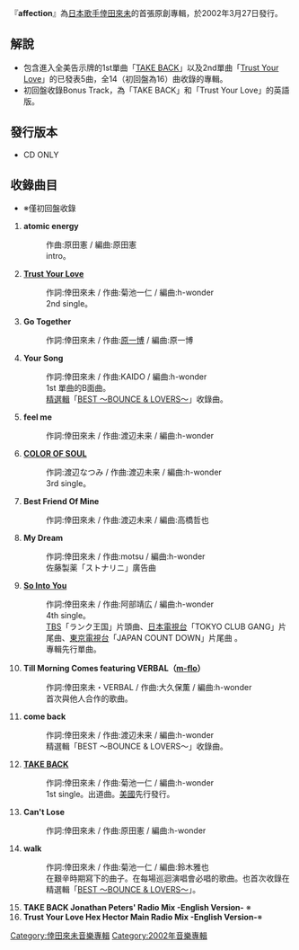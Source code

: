 {{infobox Album
| Name       = affection
| Type       = [[錄音室專輯|錄音室專輯]]
| Artist     = [[倖田來未|倖田來未]]
| Cover      = Affection.JPG
| Released   = 2002年3月27日
| Recorded   = 
| Genre      = [[J-POP|J-POP]]
| Length     = 66分10秒（初回盤）
| Label      = [[rhythm_zone|rhythm zone]]
| Producer   =  
| Reviews    = 
| Chart position = *週間最高第12名（[[Oricon|Oricon]]）
| Certification = 
|
| Last album =
| This album = '''affection'''<br />（2002年）
| Next album = [[grow_into_one|grow into one]]<br />（2003年）
| Misc           = {{Singles
  | Name           = affection
  | Type           = 專輯
  | Single 1       = [[TAKE_BACK|TAKE BACK]]
  | Single 1 date  = 2000年12月6日
  | Single 2       = [[Trust_Your_Love|Trust Your Love]]
  | Single 2 date  = 2001年5月3日
  | Single 3       = [[COLOR_OF_SOUL|COLOR OF SOUL]]
  | Single 3 date  = 2001年10月3日
  | Single 4       = [[So_Into_You|So Into You]]
  | Single 4 date  = 2002年3月13日
  }}
}}
『'''affection'''』為[[日本|日本]][[歌手|歌手]][[倖田來未|倖田來未]]的首張原創專輯，於2002年3月27日發行。

== 解說 ==
* 包含進入全美告示牌的1st單曲「[[TAKE_BACK|TAKE BACK]]」以及2nd單曲「[[Trust_Your_Love|Trust Your Love]]」的已發表5曲，全14（初回盤為16）曲收錄的專輯。
* 初回盤收錄Bonus Track，為「TAKE BACK」和「Trust Your Love」的英語版。

== 發行版本 ==
* CD ONLY

== 收錄曲目 ==
* ※僅初回盤收錄
# '''atomic energy'''
#: 作曲:原田憲 / 編曲:原田憲
#: intro。
# '''[[Trust_Your_Love|Trust Your Love]]'''
#: 作詞:倖田來未 / 作曲:菊池一仁 / 編曲:h-wonder
#: 2nd single。
# '''Go Together'''
#: 作詞:倖田來未 / 作曲:[[原一博|原一博]] / 編曲:原一博
# '''Your Song'''
#: 作詞:倖田來未 / 作曲:KAIDO / 編曲:h-wonder
#: 1st 單曲的B面曲。
#: [[精選輯|精選輯]]「[[BEST_〜BOUNCE_&_LOVERS〜|BEST 〜BOUNCE & LOVERS〜]]」收錄曲。
# '''feel me'''
#: 作詞:倖田來未 / 作曲:渡辺未来 / 編曲:h-wonder
# '''[[COLOR_OF_SOUL|COLOR OF SOUL]]'''
#: 作詞:渡辺なつみ / 作曲:渡辺未来 / 編曲:h-wonder
#: 3rd single。
# '''Best Friend Of Mine'''
#: 作詞:倖田來未 / 作曲:渡辺未来 / 編曲:高橋哲也
# '''My Dream'''
#: 作詞:倖田來未 / 作曲:motsu / 編曲:h-wonder
#: 佐藤製薬「ストナリニ」廣告曲
# '''[[So_Into_You|So Into You]]'''
#: 作詞:倖田來未 / 作曲:阿部靖広 / 編曲:h-wonder
#: 4th single。
#: [[TBS|TBS]]「ランク王国」片頭曲、[[日本電視台|日本電視台]]「TOKYO CLUB GANG」片尾曲、[[東京電視台|東京電視台]]「JAPAN COUNT DOWN」片尾曲 。
#: 專輯先行單曲。
# '''Till Morning Comes featuring VERBAL（[[m-flo|m-flo]]）'''
#: 作詞:倖田來未・VERBAL / 作曲:大久保薫 / 編曲:h-wonder
#: 首次與他人合作的歌曲。
# '''come back'''
#: 作詞:倖田來未 / 作曲:渡辺未来 / 編曲:h-wonder
#: 精選輯「BEST 〜BOUNCE & LOVERS〜」收錄曲。
# '''[[TAKE_BACK|TAKE BACK]]'''
#: 作詞:倖田來未 / 作曲:菊池一仁 / 編曲:h-wonder
#: 1st single。出道曲。[[美國|美國]]先行發行。
# '''Can't Lose'''
#: 作詞:倖田來未 / 作曲:原田憲 / 編曲:h-wonder
# '''walk'''
#: 作詞:倖田來未 / 作曲:菊池一仁 / 編曲:鈴木雅也
#: 在艱辛時期寫下的曲子。在每場巡迴演唱會必唱的歌曲。也首次收錄在精選輯「[[BEST_〜BOUNCE_&_LOVERS〜|BEST 〜BOUNCE & LOVERS〜]]」。
# '''TAKE BACK Jonathan Peters' Radio Mix -English Version-''' ※
# '''Trust Your Love Hex Hector Main Radio Mix -English Version-'''※

{{倖田來未}}

[[Category:倖田來未音樂專輯|Category:倖田來未音樂專輯]]
[[Category:2002年音樂專輯|Category:2002年音樂專輯]]